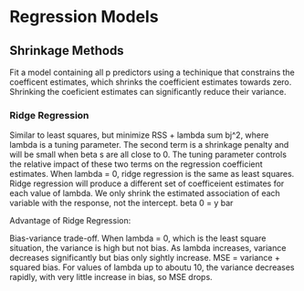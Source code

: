 # Regression Models

## Shrinkage Methods

Fit a model containing all p predictors using a techinique that constrains the coefficent estimates, which shrinks the coefficient estimates towards zero. Shrinking the coeficient estimates can significantly reduce their variance. 

### Ridge Regression 

Similar to least squares, but minimize RSS + lambda sum bj^2, where lambda is a tuning parameter. The second term is a shrinkage penalty and will be small when beta s are all close to 0. The tuning parameter controls the relative impact of these two terms on the regression coefficient estimates. When lambda = 0, ridge regression is the same as least squares. Ridge regression will produce a different set of coefficeient estimates for each value of lambda. We only shrink the estimated association of each variable with the response, not the intercept. beta 0 = y bar

Advantage of Ridge Regression:

Bias-variance trade-off. When lambda = 0, which is the least square situation, the variance is high but not bias. As lambda increases, variance decreases significantly but bias only sightly increase. MSE = variance + squared bias. For values of lambda up to aboutu 10, the variance decreases rapidly, with very little increase in bias, so MSE drops. 